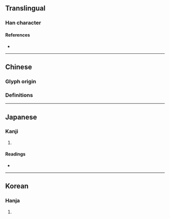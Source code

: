 {{character info}}
==Translingual==

===Han character===
{{Han char|rn=22|rad=匚|as=05|sn=7|four=|canj=SIT|ids=⿷匚弁}}

====References====
* {{Han ref|kx=0153.310|dkj=02614|dj=0345.170|hdz=10085.090|uh=5325|ud=21285}}

----

==Chinese==

===Glyph origin===
{{Han etym}}

===Definitions===
{{zh-see|笲|v}}

----

==Japanese==

===Kanji===
{{ja-kanji|grade=|rs=匚05}}

# {{rfdef|ja|sort=匚05}}

====Readings====
* {{ja-readings|on=へん,べん|kun=はこ}}

----

==Korean==

===Hanja===
{{ko-hanja|변}}

# {{rfdef|ko|sort=匚05}}